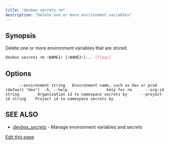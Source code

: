 ```yaml
---
title: "devbox secrets rm"
description: "Delete one or more environment variables"
---
```


## Synopsis[​](#synopsis "Direct link to Synopsis")

Delete one or more environment variables that are stored.

```bash
devbox secrets rm <NAME1> [<NAME2>]... [flags]
```

## Options[​](#options "Direct link to Options")

```
      --environment string   Environment name, such as dev or prod (default "dev")  -h, --help                 help for rm      --org-id string        Organization id to namespace secrets by      --project-id string    Project id to namespace secrets by
```

## SEE ALSO[​](#see-also "Direct link to SEE ALSO")

- [devbox_secrets](/docs/devbox/cli_reference/devbox_secrets/) - Manage environment variables and
  secrets

[Edit this page](https://github.com/jetify-com/devbox/tree/main/docs/app/docs/cli_reference/devbox_secrets_rm.md)
